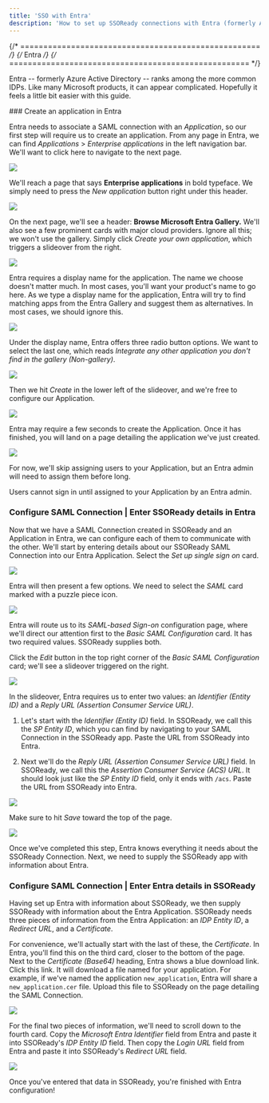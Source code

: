 ```yaml
---
title: 'SSO with Entra'
description: 'How to set up SSOReady connections with Entra (formerly Azure Active Directory)'
---
```


{/* ==================================================== */}
{/*                      Entra                           */}
{/* ==================================================== */}



Entra -- formerly Azure Active Directory -- ranks among the more common IDPs. Like many Microsoft products, it can appear complicated. Hopefully it feels a little bit easier with this guide. 

<Steps>
### Create an application in Entra

Entra needs to associate a SAML connection with an *Application*, so our first step will require us to create an application. From any page in Entra, we can find *Applications* > *Enterprise applications* in the left navigation bar. We'll want to click here to navigate to the next page.

<Frame caption="In the left sidebar, navigate to Applications > Enterprise applications">
  <img src="/docs/assets/idp-assets/entra/entra1.png" />
</Frame>

We'll reach a page that says **Enterprise applications** in bold typeface. We simply need to press the *New application* button right under this header.  

<Frame caption="Select 'New application'">
  <img src="/docs/assets/idp-assets/entra/entra2.png" />
</Frame>

On the next page, we'll see a header: **Browse Microsoft Entra Gallery.** We'll also see a few prominent cards with major cloud providers. Ignore all this; we won't use the gallery. Simply click *Create your own application*, which triggers a slideover from the right. 

<Frame caption="Select 'Create your own application'">
  <img src="/docs/assets/idp-assets/entra/entra3.png" />
</Frame>

Entra requires a display name for the application. The name we choose doesn't matter much. In most cases, you'll want your product's name to go here.
<Info>As we type a display name for the application, Entra will try to find matching apps from the Entra Gallery and suggest them as alternatives. In most cases, we should ignore this.</Info>
<Frame caption="Assign a display name to the Entra application">
  <img src="/docs/assets/idp-assets/entra/entra4.png" />
</Frame>

Under the display name, Entra offers three radio button options. We want to select the last one, which reads *Integrate any other application you don't find in the gallery (Non-gallery)*. 

<Frame caption="Tell Entra we're creating a non-gallery application">
  <img src="/docs/assets/idp-assets/entra/entra5.png" />
</Frame>

Then we hit *Create* in the lower left of the slideover, and we're free to configure our Application.

<Frame caption="Create the application">
  <img src="/docs/assets/idp-assets/entra/entra5b.png" />
</Frame>

Entra may require a few seconds to create the Application. Once it has finished, you will land on a page detailing the application we've just created. 


<Frame caption="When you see this page, you have created your Entra Application">
  <img src="/docs/assets/idp-assets/entra/entra5c.png" />
</Frame>

For now, we'll skip assigning users to your Application, but an Entra admin will need to assign them before long.

<Warning>Users cannot sign in until assigned to your Application by an Entra admin.</Warning>



### Configure SAML Connection | Enter SSOReady details in Entra

Now that we have a SAML Connection created in SSOReady and an Application in Entra, we can configure each of them to communicate with the other. We'll start by entering details about our SSOReady SAML Connection into our Entra Application. Select the *Set up single sign on* card.

<Frame caption="Choose to set up single sign-on">
  <img src="/docs/assets/idp-assets/entra/entra6.png" />
</Frame>

Entra will then present a few options. We need to select the *SAML* card marked with a puzzle piece icon.

<Frame caption="Select SAML as the single sign-on method">
  <img src="/docs/assets/idp-assets/entra/entra6b.png" />
</Frame>

Entra will route us to its *SAML-based Sign-on* configuration page, where we'll direct our attention first to the *Basic SAML Configuration* card. It has two required values. SSOReady supplies both.

Click the *Edit* button in the top right corner of the *Basic SAML Configuration* card; we'll see a slideover triggered on the right.

<Frame caption="Select SAML as the single sign-on method">
  <img src="/docs/assets/idp-assets/entra/entra7.png" />
</Frame>

In the slideover, Entra requires us to enter two values: an *Identifier (Entity ID)* and a *Reply URL (Assertion Consumer Service URL)*.

1. Let's start with the *Identifier (Entity ID)* field. In SSOReady, we call this the *SP Entity ID*, which you can find by navigating to your SAML Connection in the SSOReady app. Paste the URL from SSOReady into Entra.   

2. Next we'll do the *Reply URL (Assertion Consumer Service URL)* field. In SSOReady, we call this the *Assertion Consumer Service (ACS) URL*. It should look just like the *SP Entity ID* field, only it ends with `/acs`. Paste the URL from SSOReady into Entra.
<Frame caption="Enter details from SSOReady into Entra">
  <img src="/docs/assets/idp-assets/entra/entra8.png" />
</Frame>

Make sure to hit *Save* toward the top of the page.

<Frame caption="Save changes">
  <img src="/docs/assets/idp-assets/entra/entra9.png" />
</Frame>

Once we've completed this step, Entra knows everything it needs about the SSOReady Connection. Next, we need to supply the SSOReady app with information about Entra.


### Configure SAML Connection | Enter Entra details in SSOReady

Having set up Entra with information about SSOReady, we then supply SSOReady with information about the Entra Application. SSOReady needs three pieces of information from the Entra Application: an *IDP Entity ID*, a *Redirect URL*, and a *Certificate*.

For convenience, we'll actually start with the last of these, the *Certificate*. In Entra, you'll find this on the third card, closer to the bottom of the page. Next to the *Certificate (Base64)* heading, Entra shows a blue download link. Click this link. It will download a file named for your application. For example, if we've named the application `new_application`, Entra will share a `new_application.cer` file. Upload this file to SSOReady on the page detailing the SAML Connection.

<Frame caption="Download the Certificate (Base64) from Entra and upload it to SSOReady">
  <img src="/docs/assets/idp-assets/entra/entra10.png" />
</Frame>

For the final two pieces of information, we'll need to scroll down to the fourth card. Copy the *Microsoft Entra Identifier* field from Entra and paste it into SSOReady's *IDP Entity ID* field. Then copy the *Login URL* field from Entra and paste it into SSOReady's *Redirect URL* field.
<Frame caption="Save changes">
  <img src="/docs/assets/idp-assets/entra/entra11.png" />
</Frame>


</Steps>

Once you've entered that data in SSOReady, you're finished with Entra configuration!